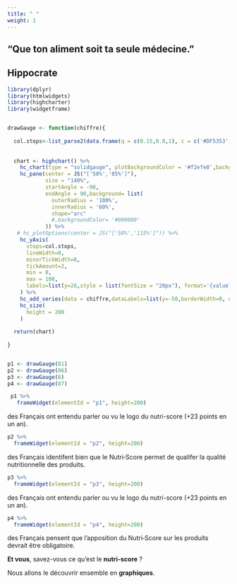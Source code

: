 ```yaml
---
title: " "
weight: 1
---
```




<!--<main class="container">-->
  <section class="effect effect-c">
    <h1 class="effect__heading">“Que ton aliment soit ta seule médecine.” </h1>
    <h2 class="effect__subheading">Hippocrate</h2>
  </section>
<!--</main>-->

```r
library(dplyr)
library(htmlwidgets)
library(highcharter)
library(widgetframe)


drawGauge <- function(chiffre){
  
  col.stops<-list_parse2(data.frame(q = c(0.15,0.8,1), c = c('#DF5353','#DDDF0D','#55BF3B'),stringsAsFactors = FALSE))
  
  
  chart <- highchart() %>%
    hc_chart(type = "solidgauge", plotBackgroundColor = '#f2efe8',backgroundColor = '#f2efe8')%>%
    hc_pane(center = JS("['50%','85%']"),
            size = "140%",
            startAngle = -90,
            endAngle = 90,background= list(
              outerRadius = '100%',
              innerRadius = '60%',
              shape="arc"
              #,backgroundColor= '#000000'
            )) %>% 
   # hc_plotOptions(center = JS("['50%','115%']")) %>% 
    hc_yAxis(
      stops=col.stops,
      lineWidth=0,
      minorTickWidth=0,
      tickAmount=2,
      min = 0,
      max = 100,
      labels=list(y=26,style = list(fontSize = "20px"), format='{value} %' )
    ) %>%
    hc_add_series(data = chiffre,dataLabels=list(y=-50,borderWidth=0, useHTML=TRUE,style = list(fontSize = "2rem"),format='{y} %'), enableMouseTracking = FALSE ) %>% 
    hc_size(
      height = 200
    )
  
  return(chart)
  
}


p1 <- drawGauge(81)
p2 <- drawGauge(86)
p3 <- drawGauge(8)
p4 <- drawGauge(87)

```


<!-- Conteneur principal de tout le diaporama -->
<div class="diapo">
<!-- Conteneur des "diapos" -->
<div class="elements">
<!-- Première diapo -->
<div class="element">
```r
 p1 %>% 
   frameWidget(elementId = "p1", height=200)
```

des Français ont entendu parler ou vu le logo du nutri-score (+23 points en un an).

</div>
<div class="element">
```r
p2 %>% 
  frameWidget(elementId = "p2", height=200)
```

des Français identifent bien que le Nutri‑Score permet de qualifer la qualité nutritionnelle des produits.
</div>
<div class="element">
```r
p3 %>% 
  frameWidget(elementId = "p3", height=200)
```

des Français ont entendu parler ou vu le logo du nutri-score (+23 points en un an). 
</div>
<div class="element">

```r
p4 %>% 
  frameWidget(elementId = "p4", height=200)
```

des Français pensent  que  l’apposition  du Nutri‑Score sur les produits devrait être obligatoire. 

</div>
<!-- Flèches de navigation -->
<i id="nav-gauche" class="las la-chevron-left" onclick="plusSlides2(-1)"></i>
<i id="nav-droite" class="las la-chevron-right" onclick="plusSlides2(1)"></i>

</div>
</div>

**Et vous**, savez-vous ce qu'est le **nutri-score** ? 

Nous allons le découvrir ensemble en **graphiques**.

